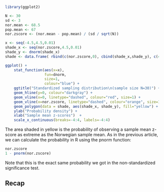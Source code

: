 

```r
library(ggplot2)

N <- 30
sd <- 3
nor.mean <- 68.5
pop.mean <- 67
nor.zscore <- (nor.mean - pop.mean) / (sd / sqrt(N))

x <- seq(-4.5,4.5,0.01)
shade_x <- seq(nor.zscore,4.5,0.01)
shade_y <- dnorm(shade_x)
shade <- data.frame( rbind(c(nor.zscore,0), cbind(shade_x,shade_y), c(4.5,0)) )

ggplot() + 
    stat_function(aes(x=x), 
                  fun=dnorm, 
                  size=1, 
                  colour="blue") +
    ggtitle("Standardized sampling distribution\n(sample size N=30)") + 
    geom_hline(y=0, colour="darkgray") +
    geom_vline(x=0, linetype="dashed", colour="red", size=1) +
    geom_vline(x=nor.zscore, linetype="dashed", colour="orange", size=1) +
    geom_polygon(data = shade, aes(shade_x, shade_y), fill="yellow") +
    ylab("Probability density") + 
    xlab("Sample mean z-scores")  +
    scale_x_continuous(breaks=-4:4, labels=-4:4)

```

The area shaded in yellow is the probability of observing a sample mean z-score as extreme as the Norwegian sample mean.  As in the previous article, we can calculate the probability in R using the pnorm function:

```r
nor.zscore
1 - pnorm(nor.zscore)
```

Note that this is the exact same probability we got in the non-standardized significance test.  

## Recap



\begin{align*}
\overline{X} & \sim \operatorname{N}\left(\mu, \frac{\sigma^2}{N}\right )
\\[8pt]
\operatorname{E}[\overline{X}] & = \mu = 67in
\\[8pt]
\operatorname{Var}(\overline{X}) & = \frac{\sigma^2}{N} = \frac{3^2}{30}
\\[8pt]
\operatorname{SE}_{\overline{X}} & = \sqrt{\frac{\sigma^2}{N}} = \frac{\sigma}{\sqrt{N}} = \frac{3}{\sqrt{30}}
\\ \\
where,
\\[8pt]
\overline{X} & = \ the \ sample \ mean 
\end{align*}

